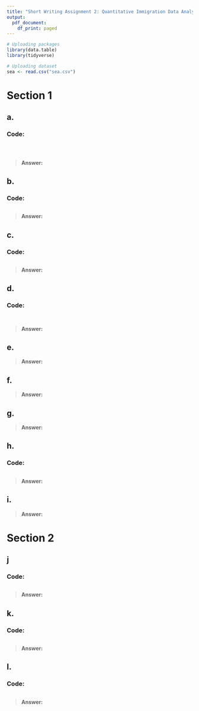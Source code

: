 ---
title: "Short Writing Assignment 2: Quantitative Immigration Data Analysis - Answer Sheet"
output:
  pdf_document:
    df_print: paged
---


```{r}
# Uploading packages
library(data.table)
library(tidyverse)
```

```{r}
# Uploading dataset
sea <- read.csv("sea.csv")
```

# Section 1

## a.  

### Code:

```{r}

```

```{r}

```

```{r}

```

> **Answer:**

## b. 

### Code:

```{r}

```

> **Answer:**

## c.  

### Code:

```{r}

```

> **Answer:**

## d.

### Code:

```{r}

```

```{r}

```

> **Answer:**

## e.  

> **Answer:**

## f.  

> **Answer:**

## g.  

> **Answer:**

## h. 

### Code:

```{r}

```

> **Answer:**


## i.  

> **Answer:**

# Section 2

## j

### Code:

```{r}

```

> **Answer:**

## k.

### Code:

```{r}

```

> **Answer:**

## l. 

### Code:

```{r}

```

> **Answer:**




